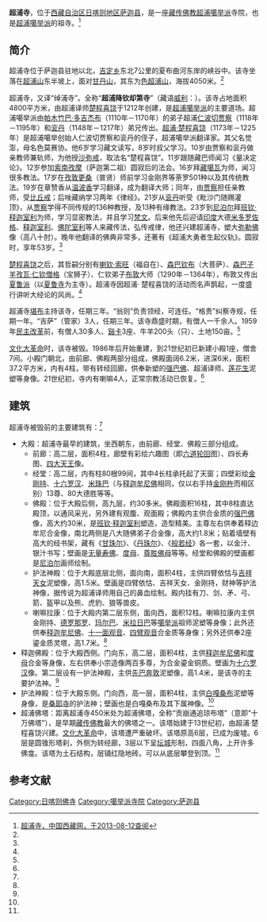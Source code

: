{{Infobox Tibetan Buddhist monastery
|name =超浦寺
|image =
|image size = 250px
|alt = 
|caption = 
|t=
|w=
|to = 
|ipa={{IPA|}}
|z=
|thdl=
|e=
|tc=超浦寺
|s=超浦寺
|p=
|m=
|k=
|pushpin_map = 
|latd =  | latm =  | lats =  | latNS = 
|longd=  | longm= | longs =| longEW = 
|iso_region = 
|map_caption = 
|mapsize = 
|location_country = 中国
|location = {{CHN}}[[西藏自治区|西藏自治区]][[日喀则地区|日喀则地区]][[萨迦县|萨迦县]]
|coordinates_display =
|founded_by =
|date_founded =
|date_renovated =
|sect = [[超浦噶举派|超浦噶举派]]
|mather =
|children =
|dedicated_to = 
|tulku =
|head_lama = 
|head_mgh =
|no._of_monks = 
|architecture = 
|festivals =
|footnotes = 
}}

'''超浦寺'''，位于[[西藏自治区|西藏自治区]][[日喀则地区|日喀则地区]][[萨迦县|萨迦县]]，是一座[[藏传佛教|藏传佛教]][[超浦噶举派|超浦噶举派]]寺院，也是[[超浦噶举派|超浦噶举派]]的祖寺。<ref name=zgxzw>[http://www.tibet.cn/newzt/rsxzzt/xzsm/t20050704_39966.htm 超浦寺，中国西藏网，于2013-08-12查阅]</ref>

==简介==
超浦寺位于萨迦县驻地以北，[[吉定乡|吉定乡]]东北7公里的夏布曲河东岸的峡谷中。该寺坐落在[[超浦山|超浦山]]东半坡上，面对[[甘丹山|甘丹山]]，其东为[[色超浦山|色超浦山]]，海拔4050米。<ref name=zgxzw/>

超浦寺，又译“绰浦寺”。全称“'''超浦降钦却第寺'''”（藏语[[威利转写|威利]]：{{lang|bo|khro phu byams chen chos sde}}）。该寺占地面积4800平方米，由超浦译师[[楚程喜饶|楚程喜饶]]于1212年创建，是[[超浦噶举派|超浦噶举派]]的主要道场。超浦噶举派由[[帕木竹巴·多吉杰布|帕木竹巴·多吉杰布]]（1110年－1170年）的弟子超浦[[仁波切|仁波切]][[贾察|贾察]]（1118年－1195年）和[[衮丹|衮丹]]（1148年－1217年）弟兄传出。[[超浦·楚程喜饶|超浦·楚程喜饶]]（1173年－1225年）是超浦噶举创始人仁波切贾察和衮丹的侄子，超浦噶举派翻译家。其父名觉澎，母名色莫赛协。他6岁学习藏文读写，8岁时叔父学习。10岁由贾察和衮丹做亲教师兼轨师，为他授[[沙弥戒|沙弥戒]]，取法名“楚程喜饶”。11岁跟随藏巴师闻习《量决定论》。12岁参加[[索南孜摩|索南孜摩]]（萨迦第二祖）圆寂后的法会。16岁拜[[藏噶瓦|藏噶瓦]]为师，闻习很多教法。17岁在[[孜敦更桑|孜敦更桑]]（普贤）师前学习金刚界等荼罗501种以及其传统教法。19岁在章赞香从[[温波香|温波香]]学习翻译，成为翻译大师；同年，由[[贾察|贾察]]担任亲教师，受[[比丘戒|比丘戒]]；后唑藏纳学习两年《律经》。21岁从[[衮丹|衮丹]]听受《毗沙门随赐灌顶》，从[[贾察|贾察]]学得不同传规的136种教授，及13种有缘教法。23岁到[[尼泊尔|尼泊尔]]拜[[班钦·释迦室利|班钦·释迦室利]]为师，学习显密教法，并且学习[[梵文|梵文]]。后来他先后迎请[[印度|印度]]大德[[米多罗佐格|米多罗佐格]]、[[释迦室利|释迦室利]]、[[佛陀室利|佛陀室利]]等人来藏传法，弘传戒律，他还兴建超浦寺，塑大[[弥勒佛|弥勒佛]]像（高八十肘）。晚年他翻译的佛典非常多，还著有《超浦大勇者生起仪轨》。圆寂时，享年53岁。<ref name=zgxzw/>

[[楚程喜饶|楚程喜饶]]之后，其哲嗣分别有[[喇钦·索旺|喇钦·索旺]]（福自在）、[[森巴钦布|森巴钦布]]（大菩萨）、[[森巴子羊孜瓦·仁钦僧格|森巴子羊孜瓦·仁钦僧格]]（宝狮子）、仁钦弟子[[布敦|布敦]]大师（1290年－1364年），布敦又传出[[夏鲁派|夏鲁派]]（以[[夏鲁寺|夏鲁寺]]为主寺）。超浦寺因超浦· 楚程喜饶的活动而名声鹊起，一度盛行讲听大经论的风尚。<ref name=zgxzw/>

超浦寺[[堪布|堪布]]主持该寺，任期三年。“翁则”负责领经，可连任。“格贵”纠察寺规，任期一年。“吉萨”（管家）3人，任期三年。该寺鼎盛时期，有僧人一千余人。1959年[[民主改革|民主改革]]前，有僧人30多人、[[谿卡|谿卡]]3座、牛羊200头（只）、土地150亩。<ref name=zgxzw/>

[[文化大革命|文化大革命]]时，该寺被毁。1986年后开始重建，到21世纪初已新建小殿1座，僧舍7间。小殿门朝北，由前廊、佛殿两部分组成，佛殿面阔6.2米，进深6米，面积37.2平方米，内有4柱，带有转经回廊，供奉新塑的[[强巴佛|强巴佛]]、超浦译师、[[莲花生|莲花生]]泥塑等身像。21世纪初，寺内有喇嘛4人，正常宗教活动已恢复。<ref name=zgxzw/>

==建筑==
超浦寺被毁前的主要建筑有：<ref name=zgxzw/>

*大殿：超浦寺最早的建筑，坐西朝东，由前廊、经堂、佛殿三部分组成。
**前廊：高二层，面积4柱，廊壁有彩绘六趣图（即[[六道轮回|六道轮回]]图）、四长寿图、[[四大天王|四大天王]]像。
**经堂：高二层，内有柱80根99间，其中4长柱承托起了天窗；四壁彩绘[[金刚持|金刚持]]、[[十六罗汉|十六罗汉]]、[[米珠巴|米珠巴]]（与[[释迦牟尼佛|释迦牟尼佛]]相同，仅以右手持[[金刚杵|金刚杵]]而相区别）13尊、80大德胜等等。
**佛殿：位于大殿后侧，高九层，约30多米。佛殿面积16柱，其中8柱直达殿顶，以通风采光，另外建有观腹、观面殿；佛殿内主供合金质的[[强巴佛|强巴佛]]像，高大约30米，是[[班钦·释迦室利|班钦·释迦室利]]塑造，造型精美。主尊左右供奉着释边牟尼合金像，南北两侧是八大随佛弟子合金像，高大约1.8米；贴着墙壁有高大的经书架，藏有《[[甘珠尔|甘珠尔]]》、《[[丹珠尔|丹珠尔]]》、《[[般若经|般若经]]》各一套，以金汁、银汁书写；壁画是[[无量寿佛|无量寿佛]]、[[度母|度母]]、[[尊胜佛母|尊胜佛母]]等等。经堂和佛殿的壁画都是[[尼泊尔|尼泊尔]]画师绘制。
**护法神殿：位于大殿底层北侧，面向南，面积4柱，主供四臂依怙与[[吉祥天女|吉祥天女]]泥塑像，高1.5米。壁画是四臂依怙、吉祥天女、金刚持，财神等护法神像，据传说为超浦译师用自己的鼻血绘制。殿内挂有刀、剑、矛、弓、箭、盔甲以及熊、虎豹、狼等兽皮。
**喇嘛拉康：位于大殿内第二层东侧，面向西，面积12柱。喇嘛拉康内主供金刚持、[[德罗那罗|德罗那罗]]、[[玛尔巴|玛尔巴]]、[[米拉日巴|米拉日巴]]等[[噶举派|噶举派]]祖师泥塑等身像；此外还供奉[[释迦牟尼佛|释迦牟尼佛]]、[[十一面观音|十一面观音]]、[[四臂观音|四臂观音]]合金质等身像；另外还供奉2座鎏金质灵塔，高1.7米。<ref name=zgxzw/>
*释迦佛殿：位于大殿西侧。门向东，高二层，面积4柱，主供[[释迦牟尼佛|释迦牟尼佛]]和[[度母|度母]]合金等身像，左右供奉小宗造像两百多尊，为合金鎏金铜质。壁画为[[十六罗汉|十六罗汉]]像。第二层设有一护法神殿，主供[[先巴奔敦|先巴奔敦]]泥塑像，高1.4米，是该寺的主要护法神。<ref name=zgxzw/>
*护法神殿：位于大殿东侧。门向西，高一层，面积4柱，主供[[白嘎桑布|白嘎桑布]]泥塑等身像，是[[桑耶寺|桑耶寺]]的护法神；壁画也是白嘎桑布及其下属神像。<ref name=zgxzw/>
*超浦佛塔：距离超浦寺450米处为超浦佛塔，全称“贡崩通追琼布塔”（意即“十万佛塔”），是早期[[藏传佛教|藏传佛教]]最大的佛塔之一。该塔始建于13世纪初，由超浦·楚程喜饶兴建。[[文化大革命|文化大革命]]中，该塔遭严重破坏。该塔原高6层，已成为废墟。6层是圆锥形塔刹，外侧为转经廊，3层以下呈[[坛城|坛城]]形制，四面八角，上开许多佛龛。该塔为土石结构，层铺红隐地砖。可以从底层攀登到顶。<ref name=zgxzw/>

==参考文献==
{{reflist}}

{{日喀则地标}}
[[Category:日喀则佛寺|Category:日喀则佛寺]]
[[Category:噶举派寺院|Category:噶举派寺院]]
[[Category:萨迦县|Category:萨迦县]]